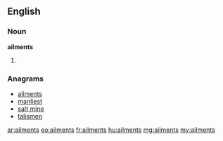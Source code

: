 ==English==

===Noun===
'''ailments'''

# {{plural of|[[ailment]]}}

===Anagrams===
* [[aliments#English|aliments]]
* [[manliest#English|manliest]]
* [[salt mine#English|salt mine]]
* [[talismen#English|talismen]]

[[ar:ailments]]
[[eo:ailments]]
[[fr:ailments]]
[[hu:ailments]]
[[mg:ailments]]
[[my:ailments]]